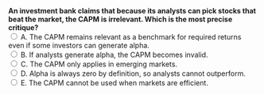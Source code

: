 ::: {.question-block}

<form onsubmit="event.preventDefault(); checkAnswer('module4_mcq_q74')" data-correct-answer="A">
  <strong style="display: block;">An investment bank claims that because its analysts can pick stocks that beat the market, the CAPM is irrelevant. Which is the most precise critique?</strong>
<label><input type="radio" name="module4_mcq_q74" value="A"> A. The CAPM remains relevant as a benchmark for required returns even if some investors can generate alpha.</label><br>
<label><input type="radio" name="module4_mcq_q74" value="B"> B. If analysts generate alpha, the CAPM becomes invalid.</label><br>
<label><input type="radio" name="module4_mcq_q74" value="C"> C. The CAPM only applies in emerging markets.</label><br>
<label><input type="radio" name="module4_mcq_q74" value="D"> D. Alpha is always zero by definition, so analysts cannot outperform.</label><br>
<label><input type="radio" name="module4_mcq_q74" value="E"> E. The CAPM cannot be used when markets are efficient.</label><br>
</form>

<div id="feedback-module4_mcq_q74" class="feedback" data-status="" style="display:none;">
✅ Correct: A. The CAPM provides the required return for risk. Even if alpha exists temporarily, CAPM remains the theoretical baseline.
</div>

:::
